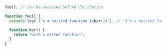 ```js
foo(); // Can be accessed before declaration

function foo() {
  console.log(`I'm a hoisted function ${bar()}`); // "I'm a hoisted function with a nested function"

  function bar() {
    return "with a nested function";
  }
}
```

